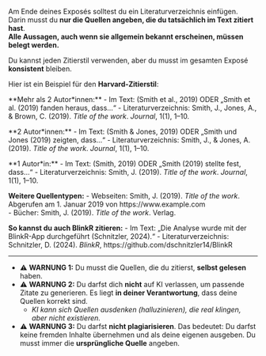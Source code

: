Am Ende deines Exposés solltest du ein Literaturverzeichnis einfügen.  
Darin musst du **nur die Quellen angeben, die du tatsächlich im Text zitiert hast**.  
**Alle Aussagen, auch wenn sie allgemein bekannt erscheinen, müssen belegt werden.**

Du kannst jeden Zitierstil verwenden, aber du musst im gesamten Exposé **konsistent** bleiben.

Hier ist ein Beispiel für den **Harvard-Zitierstil**:

**Mehr als 2 Autor*innen:**
- Im Text: (Smith et al., 2019) ODER „Smith et al. (2019) fanden heraus, dass...“
- Literaturverzeichnis: Smith, J., Jones, A., & Brown, C. (2019). *Title of the work*. *Journal*, 1(1), 1–10.

**2 Autor*innen:**
- Im Text: (Smith & Jones, 2019) ODER „Smith und Jones (2019) zeigten, dass...“
- Literaturverzeichnis: Smith, J., & Jones, A. (2019). *Title of the work*. *Journal*, 1(1), 1–10.

**1 Autor*in:**
- Im Text: (Smith, 2019) ODER „Smith (2019) stellte fest, dass...“
- Literaturverzeichnis: Smith, J. (2019). *Title of the work*. *Journal*, 1(1), 1–10.

**Weitere Quellentypen:**
- Webseiten: Smith, J. (2019). *Title of the work*. Abgerufen am 1. Januar 2019 von https://www.example.com  
- Bücher: Smith, J. (2019). *Title of the work*. Verlag.

**So kannst du auch BlinkR zitieren:**
- Im Text: „Die Analyse wurde mit der BlinkR-App durchgeführt (Schnitzler, 2024).“
- Literaturverzeichnis: Schnitzler, D. (2024). *BlinkR*, https://github.com/dschnitzler14/BlinkR

---

- ⚠️ **WARNUNG 1:** Du musst die Quellen, die du zitierst, **selbst gelesen** haben.
- ⚠️ **WARNUNG 2:** Du darfst dich **nicht** auf KI verlassen, um passende Zitate zu generieren. Es liegt **in deiner Verantwortung**, dass deine Quellen korrekt sind.
    - *KI kann sich Quellen ausdenken (halluzinieren), die real klingen, aber nicht existieren.*
- ⚠️ **WARNUNG 3:** Du darfst **nicht plagiarisieren**. Das bedeutet: Du darfst keine fremden Inhalte übernehmen und als deine eigenen ausgeben. Du musst immer die **ursprüngliche Quelle** angeben.

